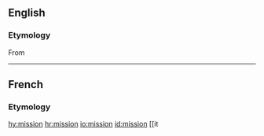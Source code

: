 ==English==
{{wikipedia}}

===Etymology===
From {{etyl|=genitive|pl=singular|missio}}

----

==French==

===Etymology===
{{etyl|la|fr}} {{m|la|missiō}}
[[hy:mission]]
[[hr:mission]]
[[io:mission]]
[[id:mission]]
[[it